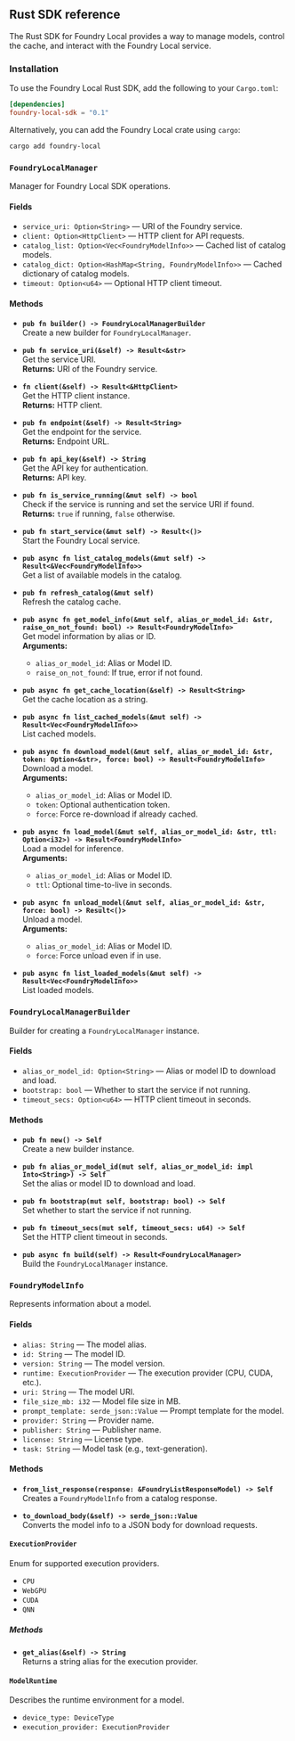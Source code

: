 ---
---

## Rust SDK reference

The Rust SDK for Foundry Local provides a way to manage models, control the cache, and interact with the Foundry Local service.

### Installation
To use the Foundry Local Rust SDK, add the following to your `Cargo.toml`:

```toml
[dependencies]
foundry-local-sdk = "0.1"
```

Alternatively, you can add the Foundry Local crate using `cargo`:

```bash
cargo add foundry-local
```

### `FoundryLocalManager`

Manager for Foundry Local SDK operations.

#### Fields

- `service_uri: Option<String>` — URI of the Foundry service.
- `client: Option<HttpClient>` — HTTP client for API requests.
- `catalog_list: Option<Vec<FoundryModelInfo>>` — Cached list of catalog models.
- `catalog_dict: Option<HashMap<String, FoundryModelInfo>>` — Cached dictionary of catalog models.
- `timeout: Option<u64>` — Optional HTTP client timeout.

#### Methods

- **`pub fn builder() -> FoundryLocalManagerBuilder`**  
  Create a new builder for `FoundryLocalManager`.

- **`pub fn service_uri(&self) -> Result<&str>`**  
  Get the service URI.  
  **Returns:** URI of the Foundry service.

- **`fn client(&self) -> Result<&HttpClient>`**  
  Get the HTTP client instance.  
  **Returns:** HTTP client.

- **`pub fn endpoint(&self) -> Result<String>`**  
  Get the endpoint for the service.  
  **Returns:** Endpoint URL.

- **`pub fn api_key(&self) -> String`**  
  Get the API key for authentication.  
  **Returns:** API key.

- **`pub fn is_service_running(&mut self) -> bool`**  
  Check if the service is running and set the service URI if found.  
  **Returns:** `true` if running, `false` otherwise.

- **`pub fn start_service(&mut self) -> Result<()>`**  
  Start the Foundry Local service.

- **`pub async fn list_catalog_models(&mut self) -> Result<&Vec<FoundryModelInfo>>`**  
  Get a list of available models in the catalog.

- **`pub fn refresh_catalog(&mut self)`**  
  Refresh the catalog cache.

- **`pub async fn get_model_info(&mut self, alias_or_model_id: &str, raise_on_not_found: bool) -> Result<FoundryModelInfo>`**  
  Get model information by alias or ID.  
  **Arguments:**  
  - `alias_or_model_id`: Alias or Model ID.  
  - `raise_on_not_found`: If true, error if not found.

- **`pub async fn get_cache_location(&self) -> Result<String>`**  
  Get the cache location as a string.

- **`pub async fn list_cached_models(&mut self) -> Result<Vec<FoundryModelInfo>>`**  
  List cached models.

- **`pub async fn download_model(&mut self, alias_or_model_id: &str, token: Option<&str>, force: bool) -> Result<FoundryModelInfo>`**  
  Download a model.  
  **Arguments:**  
  - `alias_or_model_id`: Alias or Model ID.  
  - `token`: Optional authentication token.  
  - `force`: Force re-download if already cached.

- **`pub async fn load_model(&mut self, alias_or_model_id: &str, ttl: Option<i32>) -> Result<FoundryModelInfo>`**  
  Load a model for inference.  
  **Arguments:**  
  - `alias_or_model_id`: Alias or Model ID.  
  - `ttl`: Optional time-to-live in seconds.

- **`pub async fn unload_model(&mut self, alias_or_model_id: &str, force: bool) -> Result<()>`**  
  Unload a model.  
  **Arguments:**  
  - `alias_or_model_id`: Alias or Model ID.  
  - `force`: Force unload even if in use.

- **`pub async fn list_loaded_models(&mut self) -> Result<Vec<FoundryModelInfo>>`**  
  List loaded models.


### `FoundryLocalManagerBuilder`

Builder for creating a `FoundryLocalManager` instance.

#### Fields

- `alias_or_model_id: Option<String>` — Alias or model ID to download and load.
- `bootstrap: bool` — Whether to start the service if not running.
- `timeout_secs: Option<u64>` — HTTP client timeout in seconds.

#### Methods

- **`pub fn new() -> Self`**  
  Create a new builder instance.

- **`pub fn alias_or_model_id(mut self, alias_or_model_id: impl Into<String>) -> Self`**  
  Set the alias or model ID to download and load.

- **`pub fn bootstrap(mut self, bootstrap: bool) -> Self`**  
  Set whether to start the service if not running.

- **`pub fn timeout_secs(mut self, timeout_secs: u64) -> Self`**  
  Set the HTTP client timeout in seconds.

- **`pub async fn build(self) -> Result<FoundryLocalManager>`**  
  Build the `FoundryLocalManager` instance.


### `FoundryModelInfo`

Represents information about a model.

#### Fields

- `alias: String` — The model alias.
- `id: String` — The model ID.
- `version: String` — The model version.
- `runtime: ExecutionProvider` — The execution provider (CPU, CUDA, etc.).
- `uri: String` — The model URI.
- `file_size_mb: i32` — Model file size in MB.
- `prompt_template: serde_json::Value` — Prompt template for the model.
- `provider: String` — Provider name.
- `publisher: String` — Publisher name.
- `license: String` — License type.
- `task: String` — Model task (e.g., text-generation).

#### Methods

- **`from_list_response(response: &FoundryListResponseModel) -> Self`**  
  Creates a `FoundryModelInfo` from a catalog response.

- **`to_download_body(&self) -> serde_json::Value`**  
  Converts the model info to a JSON body for download requests.

#### `ExecutionProvider`

Enum for supported execution providers.

- `CPU`
- `WebGPU`
- `CUDA`
- `QNN`

##### Methods

- **`get_alias(&self) -> String`**  
  Returns a string alias for the execution provider.

#### `ModelRuntime`

Describes the runtime environment for a model.

- `device_type: DeviceType`
- `execution_provider: ExecutionProvider`


